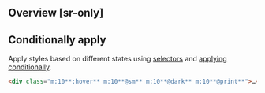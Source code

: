 ## Overview [sr-only]
<Overview/>

## Conditionally apply
Apply styles based on different states using [selectors](/guide/state-selectors) and [applying conditionally](/guide/applying-conditionally).
```html
<div class="m:10**:hover** m:10**@sm** m:10**@dark** m:10**@print**">…</div>
```


